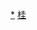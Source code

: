 <div style="position: relative" class="center">
{{Image label begin|image=Administrative Division Hezhou.png|width={{{1|540}}}|link=}} 
{{Image label|x=1430|y=1100|scale={{{1|540}}}/1800|text=[[八步区|<span style="color: black;">'''八步区'''</span>]]}}
{{Image label|x=1060|y=1120|scale={{{1|540}}}/1800|text=[[平桂区|<span style="color: black;">'''平桂区'''</span>]]}}
{{Image label|x=490|y=1410|scale={{{1|540}}}/1800|text=[[昭平县|<span style="color: black;">'''昭平县'''</span>]]}}
{{Image label|x=710|y=870|scale={{{1|540}}}/1800|text=[[钟山县|<span style="color: black;">'''钟山县'''</span>]]}}
{{Image label|x=820|y=320|scale={{{1|540}}}/1800|text=[[富川瑶族自治县|<span style="color: black;">'''富川瑶族<br>自治县'''</span>]]}}
</div>
<noinclude>
[[Category:贺州行政区划|*]]
[[Category:中华人民共和国地级行政区划图|桂]]
</noinclude>